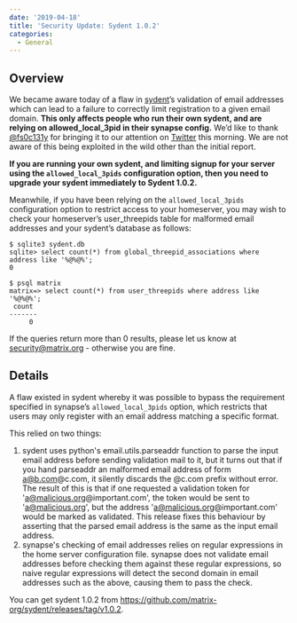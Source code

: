```yaml
---
date: '2019-04-18'
title: 'Security Update: Sydent 1.0.2'
categories:
  - General
---
```


## Overview

We became aware today of a flaw in [sydent](https://github.com/matrix-org/sydent)’s validation of email addresses which can lead to a failure to correctly limit registration to a given email domain.  **This only affects people who run their own sydent, and are relying on allowed_local_3pid in their synapse config.** We’d like to thank [@fs0c131y](https://twitter.com/fs0c131y) for bringing it to our attention on [Twitter](https://twitter.com/fs0c131y/status/1118791420624687104) this morning.  We are not aware of this being exploited in the wild other than the initial report.

**If you are running your own sydent, and limiting signup for your server using the `allowed_local_3pids` configuration option, then you need to upgrade your sydent immediately to Sydent 1.0.2.**

Meanwhile, if you have been relying on the `allowed_local_3pids` configuration option to restrict access to your homeserver, you may wish to check your homeserver’s user_threepids table for malformed email addresses and your sydent’s database as follows:

```
$ sqlite3 sydent.db 
sqlite> select count(*) from global_threepid_associations where address like '%@%@%';
0

$ psql matrix
matrix=> select count(*) from user_threepids where address like '%@%@%';
 count 
-------
     0
```

If the queries return more than 0 results, please let us know at [security@matrix.org](mailto:security@matrix.org) - otherwise you are fine.

## Details

A flaw existed in sydent whereby it was possible to bypass the requirement specified in synapse’s `allowed_local_3pids` option, which restricts that users may only register with an email address matching a specific format.

This relied on two things:

1. sydent uses python's email.utils.parseaddr function to parse the input email address before sending validation mail to it, but it turns out that if you hand parseaddr an malformed email address of form a@b.com@c.com, it silently discards the @c.com prefix without error.  The result of this is that if one requested a validation token for 'a@malicious.org@important.com', the token would be sent to 'a@malicious.org', but the address 'a@malicious.org@important.com' would be marked as validated.  This release fixes this behaviour by asserting that the parsed email address is the same as the input email address.
2. synapse's checking of email addresses relies on regular expressions in the home server configuration file. synapse does not validate email addresses before checking them against these regular expressions, so naive regular expressions will detect the second domain in email addresses such as the above, causing them to pass the check.

You can get sydent 1.0.2 from <https://github.com/matrix-org/sydent/releases/tag/v1.0.2>.
